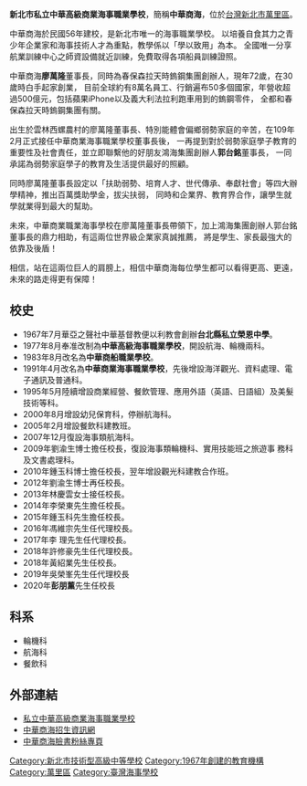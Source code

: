 {{Infobox School
| name = 新北市私立中華高級商業海事職業學校
| other_name = Chung Hwa Commercial Maritime Vocational Senior High School
| image = 
| motto = 
| established = 1967年
| type = 私立[[技術型高級中等學校|技術型高級中等學校]]
| district = [[新北市|新北市]][[萬里區|萬里區]]
| grades = 
| principal = 彭朋薰
| free_label = 
| free_text = 
| location = {{flagicon|TWN}}[[新北市|新北市]][[萬里區|萬里區]]萬里里2鄰瑪鋉路15號
| tel= +886-2-2249-22119
| website = [http://www.chmvs.ntpc.edu.tw/ www.chmvs.ntpc.edu.tw]
}}

'''新北市私立中華高級商業海事職業學校'''，簡稱'''中華商海'''，位於[[台灣|台灣]][[新北市|新北市]][[萬里區|萬里區]]。

中華商海於民國56年建校，是新北市唯一的海事職業學校。
以培養自食其力之青少年企業家和海事技術人才為重點，教學係以「學以致用」為本。
全國唯一分享航業訓練中心之師資設備就近訓練，免費取得各項船員訓練證照。

中華商海'''廖萬隆'''董事長，同時為春保森拉天時鎢鋼集團創辦人，現年72歲，在30歲時白手起家創業，
目前全球約有8萬名員工、行銷遍布50多個國家，年營收超過500億元，包括蘋果iPhone以及義大利法拉利跑車用到的鎢鋼零件，
全都和春保森拉天時鎢鋼集團有關。
 
出生於雲林西螺農村的廖萬隆董事長、特別能體會偏鄉弱勢家庭的辛苦，在109年2月正式接任中華商業海事職業學校董事長後，
一再提到對於弱勢家庭學子教育的重要性及社會責任，並立即聯繫他的好朋友鴻海集團創辦人'''郭台銘'''董事長，
一同承諾為弱勢家庭學子的教育及生活提供最好的照顧。

同時廖萬隆董事長設定以「扶助弱勢、培育人才、世代傳承、奉獻社會」等四大辦學精神，推出百萬獎助學金，拔尖扶弱，
同時和企業界、教育界合作，讓學生就學就業得到最大的幫助。
 
未來，中華商業職業海事學校在廖萬隆董事長帶領下，加上鴻海集團創辦人郭台銘董事長的鼎力相助，有這兩位世界級企業家真誠推薦，
將是學生、家長最強大的依靠及後盾！
 
相信，站在這兩位巨人的肩膀上，相信中華商海每位學生都可以看得更高、更遠，未來的路走得更有保障！

==校史==
*1967年7月華亞之聲社中華基督教便以利教會創辦'''台北縣私立榮恩中學'''。
*1977年8月奉准改制為'''中華高級海事職業學校'''，開設航海、輪機兩科。
*1983年8月改名為'''中華商船職業學校'''。
*1991年4月改名為'''中華商業海事職業學校'''，先後增設海洋觀光、資料處理、電子通訊及普通科。
*1995年5月陸續增設商業經營、餐飲管理、應用外語（英語、日語組）及美髮技術等科。
*2000年8月增設幼兒保育科，停辦航海科。 
*2005年2月增設餐飲科建教班。
*2007年12月復設海事類航海科。
*2009年劉渝生博士擔任校長，復設海事類輪機科、實用技能班之旅遊事 務科及文書處理科。
*2010年鍾玉科博士擔任校長，翌年增設觀光科建教合作班。
*2012年劉渝生博士再任校長。
*2013年林慶雲女士接任校長。
*2014年李榮東先生擔任校長。
*2015年鍾玉科先生擔任校長。
*2016年馮維宗先生任代理校長。
*2017年李  理先生任代理校長。
*2018年許修豪先生任代理校長。
*2018年黃紹業先生任校長。
*2019年吳榮峯先生任代理校長
*2020年'''彭朋薰'''先生任校長

==科系==
*輪機科
*航海科
*餐飲科

==外部連結==
*[http://www.chmvs.ntpc.edu.tw/ 私立中華高級商業海事職業學校] {{Wayback|url=http://www.chmvs.ntpc.edu.tw/ |date=20120315182557 }}
*[http://www.chmvs.ntpc.edu.tw/p/412-1000-354.php 中華商海招生資訊網] {{Wayback|url=http://www.chmvs.ntpc.edu.tw/p/412-1000-354.php |date=20220308142557 }}
*[https://www.facebook.com/chmvs 中華商海臉書粉絲專頁] {{Wayback|url=https://www.facebook.com/chmvs |date=20220308142757 }}

{{新北市高級中等學校列表}}

[[Category:新北市技術型高級中等學校|Category:新北市技術型高級中等學校]]
[[Category:1967年創建的教育機構|Category:1967年創建的教育機構]]
[[Category:萬里區|Category:萬里區]]
[[Category:臺灣海事學校|Category:臺灣海事學校]]
